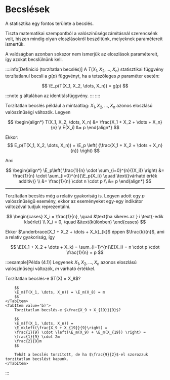 
# Becslések

A statisztika egy fontos területe a becslés.

Tiszta matematikai szempontból a valószínűségszámításnál szerencsénk volt, hiszen mindig olyan eloszlásokról beszéltünk,
melyeknek paramétereit ismertük.

A valóságban azonban sokszor nem ismerjük az eloszlások paramétereit, így azokat becslülnünk kell.

::::info[Definíció (torzítatlan becslés)]
A $T(X_1, X_2, \dots, X_n)$ statisztikai függvény torzítatlanul becsli a $g(p)$ függvényt, ha a tetszőleges $p$
paraméter esetén:

$$
\E_p(T(X_1, X_2, \dots, X_n)) = g(p)
$$

:::note
$g$ általában az identitásfüggvény.
:::
::::

Torzítatlan becslés például a mintaátlag:
$X_1, X_2, \dots, X_n$ azonos eloszlású valószínűségi változók. Legyen

$$
\begin{align*}
T(X_1, X_2, \dots, X_n) &= \frac{X_1 + X_2 + \dots + X_n}{n} \\
E(X_i) &= p
\end{align*}
$$

Ekkor:
$$
E_p(T(X_1, X_2, \dots, X_n)) = \E_p \left( {\frac{X_1 + X_2 + \dots + X_n}{n}} \right)
$$

Ami

$$
\begin{align*}
\E_p\left( \frac{1}{n} \cdot \sum_{i=0}^{n}{(X_i)} \right)
&= \frac{1}{n} \cdot \sum_{i=0}^{n}{\E_p(X_i)} \quad \text{(várható érték additív)} \\
&= \frac{1}{n} \cdot n \cdot p \\
&= p
\end{align*}
$$

***

Torzítatlan becslés még a relatív gyakoriság is. Legyen adott egy $p$ valószínűségű esemény, ekkor az eseményeket
egy-egy indikátor változóval tudjuk reprezentálni.

$$
\begin{cases}
X_i = \frac{1}{n}, \quad &\text{ha sikeres az } i \text{-edik kísérlet} \\
X_i = 0, \quad &\text{különben}
\end{cases}
$$

Ekkor $\underbrace{X_1 + X_2 + \dots + X_k}_{k}$ éppen $\frac{k}{n}$, ami a relatív gyakoriság, így

$$
\E(X_1 + X_2 + \dots + X_k) = \sum_{i=1}^{n}\E(X_i) = n \cdot p \cdot \frac{1}{n} = p
$$

:::example[Példa (4.1)]
Legyenek $X_1, X_2, \dots, X_n$ azonos eloszlású valószínűségi változók, $m$ várható értékkel.

<Tabs>
    <TabItem value='a)'>
        Torzítatlan becslés-e $T(X) = X_8$?

        $$
        \E_m(T(X_1, \dots, X_n)) = \E_m(X_8) = m
        $$
    </TabItem>
    <TabItem value='b)'>
        Torzítatlan becslés-e $\frac{X_9 + X_{19}}{9}$?

        $$
        \E_m(T(X_1, \dots, X_n)) =
        \E_m\left(\frac{X_9 + X_{19}}{9}\right) =
        \frac{1}{9} \cdot \left(\E_m(X_9) + \E_m(X_{19}) \right) =
        \frac{1}{9} \cdot 2m
        \frac{2}{9}m
        $$
        
        Tehát a becslés torzított, de ha $\frac{9}{2}$-el szorozzuk torzítatlan becslést kapunk.
    </TabItem>
</Tabs>
:::
